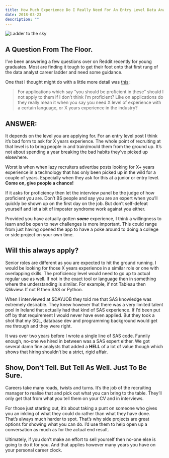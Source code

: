 ```yaml
---
title: How Much Experience Do I Really Need For An Entry Level Data Analyst Role?
date: 2018-03-23
description: ""
---
```

![Ladder to the sky](/images/sky-ladder.jpg)

## A Question From The Floor.

I&#8217;ve been answering a few questions over on Reddit recently for young graduates. Most are finding it tough to get their foot onto that first rung of the data analyst career ladder and need some guidance.

One that I thought might do with a little more detail was [this][1]:

> For applications which say &#8220;you should be proficient in these&#8221; should I not apply to them if I don&#8217;t think I&#8217;m proficient? Like on applications do they really mean it when you say you need X level of experience with a certain language, or X years experience in the industry?

## ANSWER:

It depends on the level you are applying for. For an entry level post I think it&#8217;s bad form to ask for X years experience. The whole point of recruiting at that level is to bring people in and train/mould them from the ground up. It&#8217;s not about spending a year breaking the bad habits they&#8217;ve picked up elsewhere.

Worst is when when lazy recruiters advertise posts looking for X+ years experience in a technology that has only been picked up in the wild for a couple of years. Especially when they ask for this at a junior or entry level. <strong>Come on, give people a chance!</strong>

If it asks for proficiency then let the interview panel be the judge of how proficient you are. Don&#8217;t BS people and say you are an expert when you&#8217;ll quickly be shown up on the first day on the job. But don&#8217;t self-defeat yourself and let a bit of imposter syndrome work against you either.

Provided you have actually gotten <em><strong>some</strong></em> experience, I think a willingness to learn and be open to new challenges is more important. This could range from just having opened the app to have a poke around to doing a college or side project on your own time.

## Will this always apply?

Senior roles are different as you are expected to hit the ground running. I would be looking for those X years experience in a similar role or one with overlapping skills. The proficiency level would need to go up to actual regular use as well. If not in the exact tool or language then in something where the understanding is similar. For example, if not Tableau then Qlikview. If not R then SAS or Python.

When I interviewed at $DAYJOB they told me that SAS knowledge was extremely desirable. They knew however that there was a very limited talent pool in Ireland that actually had that kind of SAS experience. If I&#8217;d been put off by that requirement I would never have even applied. But they took a shot that my SQL, database dev and programming background would get me through and they were right.

It was over two years before I wrote a single line of SAS code. Funnily enough, no-one we hired in between was a SAS expert either. We got several damn fine analysts that added a **HELL** of a lot of value though which shows that hiring shouldn&#8217;t be a strict, rigid affair.

## Show, Don&#8217;t Tell. But Tell As Well. Just To Be Sure.

Careers take many roads, twists and turns. It&#8217;s the job of the recruiting manager to realise that and pick out what you can bring to the table. They&#8217;ll only get that from what you tell them on your CV and in interviews.

For those just starting out, it&#8217;s about taking a punt on someone who gives you an inkling of what they could do rather than what they have done. That&#8217;s always much harder to spot. That&#8217;s why side projects are great options for showing what you can do. I&#8217;d use them to help open up a conversation as much as for the actual end result.

Ultimately, if you don&#8217;t make an effort to sell yourself then no-one else is going to do it for you. And that applies however many years you have on your personal career clock.

 [1]: https://www.reddit.com/r/AskStatistics/comments/802iux/been_thinking_about_trying_to_find_a_job_as_a/